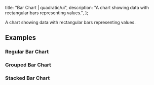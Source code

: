 
  title: "Bar Chart | quadratic/ui",
  description: "A chart showing data with rectangular bars representing values.",
};

<Title>Bar Chart</Title>
<Description>A chart showing data with rectangular bars representing values.</Description>
<ComponentPreview id="visxBarChart" />

## Examples

### Regular Bar Chart
<ComponentPreview id="visxBarChart" />

### Grouped Bar Chart
<ComponentPreview id="visxBarChartGroup" />

### Stacked Bar Chart
<ComponentPreview id="visxBarChartStacked" />
